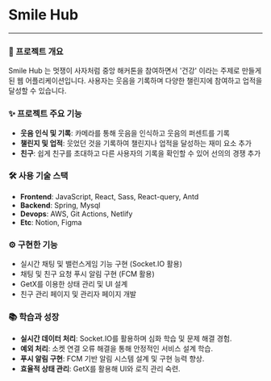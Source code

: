 # Smile Hub

---

### 📖 프로젝트 개요

Smile Hub 는 멋쟁이 사자처럼 중앙 해커톤을 참여하면서 '건강' 이라는 주제로 만들게 된 웹 어플리케이션입니다.
사용자는 웃음을 기록하며 다양한 챌린지에 참여하고 업적을 달성할 수 있습니다.

### ✨ 프로젝트 주요 기능

- **웃음 인식 및 기록**: 카메라를 통해 웃음을 인식하고 웃음의 퍼센트를 기록
- **챌린지 및 업적**: 웃었던 것을 기록하여 챌린지나 업적을 달성하는 재미 요소 추가
- **친구**: 쉽게 친구를 초대하고 다른 사용자의 기록을 확인할 수 있어 선의의 경쟁 추가

### 🛠️ 사용 기술 스택

- **Frontend**: JavaScript, React, Sass, React-query, Antd
- **Backend**: Spring, Mysql
- **Devops**: AWS, Git Actions, Netlify
- **Etc**: Notion, Figma

### ⚙️ 구현한 기능

- 실시간 채팅 및 밸런스게임 기능 구현 (Socket.IO 활용)
- 채팅 및 친구 요청 푸시 알림 구현 (FCM 활용)
- GetX를 이용한 상태 관리 및 UI 설계
- 친구 관리 페이지 및 관리자 페이지 개발

### 📚 학습과 성장

- **실시간 데이터 처리**: Socket.IO를 활용하며 심화 학습 및 문제 해결 경험.
- **예외 처리**: 소켓 연결 오류 해결을 통해 안정적인 서비스 설계 학습.
- **푸시 알림 구현**: FCM 기반 알림 시스템 설계 및 구현 능력 향상.
- **효율적 상태 관리**: GetX를 활용해 UI와 로직 관리 숙련.